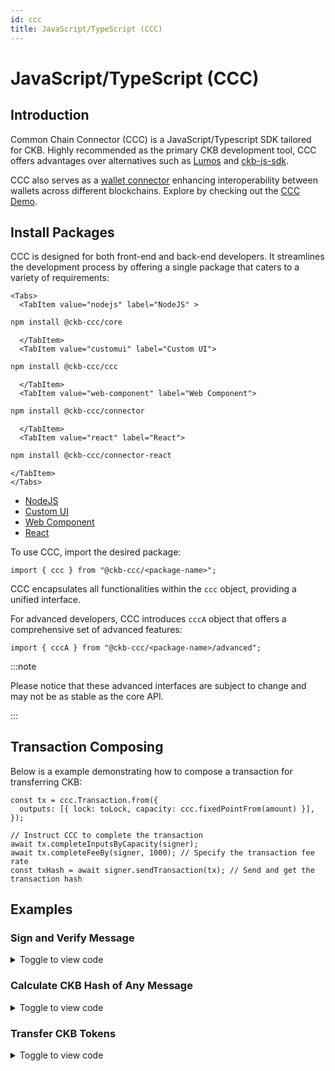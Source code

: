 ```yaml
---
id: ccc
title: JavaScript/TypeScript (CCC)
---
```



# JavaScript/TypeScript (CCC)

## Introduction

Common Chain Connector (CCC) is a JavaScript/Typescript SDK tailored for CKB. Highly recommended as the primary CKB development tool, CCC offers advantages over alternatives such as [Lumos](https://github.com/ckb-js/lumos) and [ckb-js-sdk](https://github.com/ckb-js/ckb-sdk-js).

CCC also serves as a [wallet connector](/integrate-wallets/ccc-wallet.md) enhancing interoperability between wallets across different blockchains. Explore by checking out the [CCC Demo](https://app.ckbccc.com/).

## Install Packages

CCC is designed for both front-end and back-end developers. It streamlines the development process by offering a single package that caters to a variety of requirements:

```mdx-code-block
<Tabs>
  <TabItem value="nodejs" label="NodeJS" >
```

```bash
npm install @ckb-ccc/core
```

```mdx-code-block
  </TabItem>
  <TabItem value="customui" label="Custom UI">
```

```bash
npm install @ckb-ccc/ccc
```

```mdx-code-block
  </TabItem>
  <TabItem value="web-component" label="Web Component">
```

```bash
npm install @ckb-ccc/connector
```

```mdx-code-block
  </TabItem>
  <TabItem value="react" label="React">
```

```bash
npm install @ckb-ccc/connector-react
```

```mdx-code-block
</TabItem>
</Tabs>
```

- [NodeJS](https://www.npmjs.com/package/@ckb-ccc/core)
- [Custom UI](https://www.npmjs.com/package/@ckb-ccc/ccc)
- [Web Component](https://www.npmjs.com/package/@ckb-ccc/connector)
- [React](https://www.npmjs.com/package/@ckb-ccc/connector-react)

To use CCC, import the desired package:

```tsx
import { ccc } from "@ckb-ccc/<package-name>";
```

CCC encapsulates all functionalities within the `ccc` object, providing a unified interface.

For advanced developers, CCC introduces `cccA` object that offers a comprehensive set of advanced features:

```tsx
import { cccA } from "@ckb-ccc/<package-name>/advanced";
```

:::note

Please notice that these advanced interfaces are subject to change and may not be as stable as the core API.

:::

## Transaction Composing

Below is a example demonstrating how to compose a transaction for transferring CKB:

```tsx
const tx = ccc.Transaction.from({
  outputs: [{ lock: toLock, capacity: ccc.fixedPointFrom(amount) }],
});

// Instruct CCC to complete the transaction
await tx.completeInputsByCapacity(signer);
await tx.completeFeeBy(signer, 1000); // Specify the transaction fee rate
const txHash = await signer.sendTransaction(tx); // Send and get the transaction hash
```

## Examples

### Sign and Verify Message

<details>
  <summary>Toggle to view code</summary>

```tsx
"use client";

import { ccc } from "@ckb-ccc/connector-react";
import React, { useState } from "react";
import { Button } from "@/src/components/Button";
import { TextInput } from "@/src/components/Input";
import { useApp } from "@/src/context";
import { ButtonsPanel } from "@/src/components/ButtonsPanel";

export default function Sign() {
  const { signer, createSender } = useApp();
  const { log, error } = createSender("Sign");

  const [messageToSign, setMessageToSign] = useState<string>("");
  const [signature, setSignature] = useState<string>("");
  return (
    <div className="flex w-full flex-col items-stretch">
      <TextInput
        label="Message"
        placeholder="Message to sign and verify"
        state={[messageToSign, setMessageToSign]}
      />
      <ButtonsPanel>
        <Button
          onClick={async () => {
            if (!signer) {
              return;
            }
            const sig = JSON.stringify(await signer.signMessage(messageToSign));
            setSignature(sig);
            log("Signature:", sig);
          }}
        >
          Sign
        </Button>
        <Button
          className="ml-2"
          onClick={async () => {
            if (
              !(await ccc.Signer.verifyMessage(
                messageToSign,
                JSON.parse(signature)
              ))
            ) {
              error("Invalid");
              return;
            }
            log("Valid");
          }}
        >
          Verify
        </Button>
      </ButtonsPanel>
    </div>
  );
}
```

</details>

### Calculate CKB Hash of Any Message

<details>
  <summary>Toggle to view code</summary>

```tsx
"use client";

import React, { useState } from "react";
import { TextInput } from "@/src/components/Input";
import { Button } from "@/src/components/Button";
import { ccc } from "@ckb-ccc/connector-react";
import { Textarea } from "@/src/components/Textarea";
import { useGetExplorerLink } from "@/src/utils";
import { useApp } from "@/src/context";
import { ButtonsPanel } from "@/src/components/ButtonsPanel";

export default function TransferXUdt() {
  const { signer, createSender } = useApp();
  const { log } = createSender("Transfer xUDT");

  const { explorerTransaction } = useGetExplorerLink();

  const [xUdtArgs, setXUdtArgs] = useState<string>("");
  const [transferTo, setTransferTo] = useState<string>("");
  const [amount, setAmount] = useState<string>("");

  return (
    <div className="flex w-full flex-col items-stretch">
      <TextInput
        label="Args"
        placeholder="xUdt args to transfer"
        state={[xUdtArgs, setXUdtArgs]}
      />
      <Textarea
        label="Address"
        placeholder="Addresses to transfer to, separated by lines"
        state={[transferTo, setTransferTo]}
      />
      <TextInput
        label="amount"
        placeholder="Amount to transfer for each"
        state={[amount, setAmount]}
      />
      <ButtonsPanel>
        <Button
          className="self-center"
          onClick={async () => {
            if (!signer) {
              return;
            }
            const toAddresses = await Promise.all(
              transferTo
                .split("\n")
                .map((addr) => ccc.Address.fromString(addr, signer.client))
            );
            const { script: change } = await signer.getRecommendedAddressObj();

            const xUdtType = await ccc.Script.fromKnownScript(
              signer.client,
              ccc.KnownScript.XUdt,
              xUdtArgs
            );

            const tx = ccc.Transaction.from({
              outputs: toAddresses.map(({ script }) => ({
                lock: script,
                type: xUdtType,
              })),
              outputsData: Array.from(Array(toAddresses.length), () =>
                ccc.numLeToBytes(amount, 16)
              ),
            });
            await tx.completeInputsByUdt(signer, xUdtType);
            const balanceDiff =
              (await tx.getInputsUdtBalance(signer.client, xUdtType)) -
              tx.getOutputsUdtBalance(xUdtType);
            if (balanceDiff > ccc.Zero) {
              tx.addOutput(
                {
                  lock: change,
                  type: xUdtType,
                },
                ccc.numLeToBytes(balanceDiff, 16)
              );
            }
            await tx.addCellDepsOfKnownScripts(
              signer.client,
              ccc.KnownScript.XUdt
            );
            await tx.completeInputsByCapacity(signer);
            await tx.completeFeeBy(signer, 1000);

            // Sign and send the transaction
            log(
              "Transaction sent:",
              explorerTransaction(await signer.sendTransaction(tx))
            );
          }}
        >
          Transfer
        </Button>
      </ButtonsPanel>
    </div>
  );
}
```

</details>

### Transfer CKB Tokens

<details>
  <summary>Toggle to view code</summary>
```tsx
"use client";

import React, { useState } from "react";
import { TextInput } from "@/src/components/Input";
import { Button } from "@/src/components/Button";
import { Textarea } from "@/src/components/Textarea";
import { ccc } from "@ckb-ccc/connector-react";
import { bytesFromAnyString, useGetExplorerLink } from "@/src/utils";
import { useApp } from "@/src/context";
import { ButtonsPanel } from "@/src/components/ButtonsPanel";

export default function Transfer() {
  const { signer, createSender } = useApp();
  const { log, error } = createSender("Transfer");

const { explorerTransaction } = useGetExplorerLink();

const [transferTo, setTransferTo] = useState<string>("");
const [amount, setAmount] = useState<string>("");
const [data, setData] = useState<string>("");

return (

<div className="flex w-full flex-col items-stretch">
<Textarea
label="Address"
placeholder="Addresses to transfer to, separated by lines"
state={[transferTo, setTransferTo]}
/>
<TextInput
label="Amount"
placeholder="Amount to transfer for each"
state={[amount, setAmount]}
/>
<Textarea
label="Output Data(Options)"
state={[data, setData]}
placeholder="Leave empty if you don't know what this is. Data in the first output. Hex string will be parsed."
/>
<ButtonsPanel>
<Button
onClick={async () => {
if (!signer) {
return;
}
if (transferTo.split("\n").length !== 1) {
error("Only one destination is allowed for max amount");
return;
}

            log("Calculating the max amount...");
            // Verify destination address
            const { script: toLock } = await ccc.Address.fromString(
              transferTo,
              signer.client,
            );

            // Build the full transaction to estimate the fee
            const tx = ccc.Transaction.from({
              outputs: [{ lock: toLock }],
              outputsData: [bytesFromAnyString(data)],
            });

            // Complete missing parts for transaction
            await tx.completeInputsAll(signer);
            // Change all balance to the first output
            await tx.completeFeeChangeToOutput(signer, 0, 1000);
            const amount = ccc.fixedPointToString(tx.outputs[0].capacity);
            log("You can transfer at most", amount, "CKB");
            setAmount(amount);
          }}
        >
          Max Amount
        </Button>
        <Button
          className="ml-2"
          onClick={async () => {
            if (!signer) {
              return;
            }
            // Verify destination addresses
            const toAddresses = await Promise.all(
              transferTo
                .split("\n")
                .map((addr) => ccc.Address.fromString(addr, signer.client)),
            );

            const tx = ccc.Transaction.from({
              outputs: toAddresses.map(({ script }) => ({ lock: script })),
              outputsData: [bytesFromAnyString(data)],
            });

            // CCC transactions are easy to be edited
            tx.outputs.forEach((output, i) => {
              if (output.capacity > ccc.fixedPointFrom(amount)) {
                error(`Insufficient capacity at output ${i} to store data`);
                return;
              }
              output.capacity = ccc.fixedPointFrom(amount);
            });

            // Complete missing parts for transaction
            await tx.completeInputsByCapacity(signer);
            await tx.completeFeeBy(signer, 1000);

            // Sign and send the transaction
            log(
              "Transaction sent:",
              explorerTransaction(await signer.sendTransaction(tx)),
            );
          }}
        >
          Transfer
        </Button>
      </ButtonsPanel>
    </div>

);
}

````
</details>

### Transfer Native CKB Tokens With Lumos SDK
<details>
  <summary>Toggle to view code</summary>
  ```tsx
  "use client";

import React, { useState } from "react";
import { TextInput } from "@/src/components/Input";
import { Button } from "@/src/components/Button";
import { ccc } from "@ckb-ccc/connector-react";
import common, {
  registerCustomLockScriptInfos,
} from "@ckb-lumos/common-scripts/lib/common";
import { generateDefaultScriptInfos } from "@ckb-ccc/lumos-patches";
import { Indexer } from "@ckb-lumos/ckb-indexer";
import { TransactionSkeleton } from "@ckb-lumos/helpers";
import { predefined } from "@ckb-lumos/config-manager";
import { Textarea } from "@/src/components/Textarea";
import { useGetExplorerLink } from "@/src/utils";
import { useApp } from "@/src/context";
import { ButtonsPanel } from "@/src/components/ButtonsPanel";

export default function TransferLumos() {
  const { signer, createSender } = useApp();
  const { log, error } = createSender("Transfer with Lumos");

  const { explorerTransaction } = useGetExplorerLink();

  const [transferTo, setTransferTo] = useState<string>("");
  const [amount, setAmount] = useState<string>("");
  const [data, setData] = useState<string>("");
  return (
    <>
      <div className="flex w-full flex-col items-stretch">
        <TextInput
          label="Address"
          placeholder="Address to transfer to"
          state={[transferTo, setTransferTo]}
        />
        <TextInput
          label="Amount"
          placeholder="Amount to transfer"
          state={[amount, setAmount]}
        />
        <Textarea
          label="Output Data(options)"
          state={[data, setData]}
          placeholder="Data in the cell. Hex string will be parsed."
        />
        <ButtonsPanel>
          <Button
            className="self-center"
            onClick={async () => {
              if (!signer) {
                return;
              }
              // Verify destination address
              await ccc.Address.fromString(transferTo, signer.client);

              const fromAddresses = await signer.getAddresses();
              // === Composing transaction with Lumos ===
              registerCustomLockScriptInfos(generateDefaultScriptInfos());
              const indexer = new Indexer(
                signer.client.url
                  .replace("wss://", "https://")
                  .replace("ws://", "http://")
                  .replace(new RegExp("/ws/?$"), "/"),
              );
              let txSkeleton = new TransactionSkeleton({
                cellProvider: indexer,
              });
              txSkeleton = await common.transfer(
                txSkeleton,
                fromAddresses,
                transferTo,
                ccc.fixedPointFrom(amount),
                undefined,
                undefined,
                {
                  config:
                    signer.client.addressPrefix === "ckb"
                      ? predefined.LINA
                      : predefined.AGGRON4,
                },
              );
              txSkeleton = await common.payFeeByFeeRate(
                txSkeleton,
                fromAddresses,
                BigInt(3600),
                undefined,
                {
                  config:
                    signer.client.addressPrefix === "ckb"
                      ? predefined.LINA
                      : predefined.AGGRON4,
                },
              );
              // ======

              const tx = ccc.Transaction.fromLumosSkeleton(txSkeleton);

              // CCC transactions are easy to be edited
              const dataBytes = (() => {
                try {
                  return ccc.bytesFrom(data);
                } catch (e) {}

                return ccc.bytesFrom(data, "utf8");
              })();
              if (
                tx.outputs[0].capacity < ccc.fixedPointFrom(dataBytes.length)
              ) {
                error("Insufficient capacity to store data");
                return;
              }
              tx.outputsData[0] = ccc.hexFrom(dataBytes);

              // Sign and send the transaction
              log(
                "Transaction sent:",
                explorerTransaction(await signer.sendTransaction(tx)),
              );
            }}
          >
            Transfer
          </Button>
        </ButtonsPanel>
      </div>
    </>
  );
}
````

</details>

### Issue xUDT Tokens With Single-Use Lock

<details>
  <summary>Toggle to view code</summary>
  ```tsx
  "use client";

import { useState } from "react";
import { TextInput } from "@/src/components/Input";
import { Button } from "@/src/components/Button";
import { ccc } from "@ckb-ccc/connector-react";
import { tokenInfoToBytes, useGetExplorerLink } from "@/src/utils";
import { Message } from "@/src/components/Message";
import React from "react";
import { useApp } from "@/src/context";
import { ButtonsPanel } from "@/src/components/ButtonsPanel";

export default function IssueXUdtSul() {
  const { signer, createSender } = useApp();
  const { log, error } = createSender("Issue xUDT (SUS)");

const { explorerTransaction } = useGetExplorerLink();

const [amount, setAmount] = useState<string>("");
const [decimals, setDecimals] = useState<string>("");
const [name, setName] = useState<string>("");
const [symbol, setSymbol] = useState<string>("");
return (

<>
<div className="flex w-full flex-col items-stretch">
<Message title="Hint" type="info">
You will need to sign two or three transactions.
</Message>

        <TextInput
          label="Amount"
          placeholder="Amount to issue"
          state={[amount, setAmount]}
        />
        <TextInput
          label="Decimals"
          placeholder="Decimals of the token"
          state={[decimals, setDecimals]}
        />
        <TextInput
          label="Symbol"
          placeholder="Symbol of the token"
          state={[symbol, setSymbol]}
        />
        <TextInput
          label="Name"
          placeholder="Name of the token, same as symbol if empty"
          state={[name, setName]}
        />

        <ButtonsPanel>
          <Button
            className="self-center"
            onClick={async () => {
              if (!signer) {
                return;
              }
              if (decimals === "" || symbol === "") {
                error("Invalid token info");
                return;
              }

              const { script } = await signer.getRecommendedAddressObj();

              const susTx = ccc.Transaction.from({
                outputs: [
                  {
                    lock: script,
                  },
                ],
              });
              await susTx.completeInputsByCapacity(signer);
              await susTx.completeFeeBy(signer, 1000);
              const susTxHash = await signer.sendTransaction(susTx);
              log("Transaction sent:", explorerTransaction(susTxHash));
              await signer.client.cache.markUnusable({
                txHash: susTxHash,
                index: 0,
              });

              const singleUseLock = await ccc.Script.fromKnownScript(
                signer.client,
                ccc.KnownScript.SingleUseLock,
                ccc.OutPoint.from({
                  txHash: susTxHash,
                  index: 0,
                }).toBytes(),
              );
              const lockTx = ccc.Transaction.from({
                outputs: [
                  // Owner cell
                  {
                    lock: singleUseLock,
                  },
                ],
              });
              await lockTx.completeInputsByCapacity(signer);
              await lockTx.completeFeeBy(signer, 1000);
              const lockTxHash = await signer.sendTransaction(lockTx);
              log("Transaction sent:", explorerTransaction(lockTxHash));

              const mintTx = ccc.Transaction.from({
                inputs: [
                  // SUS
                  {
                    previousOutput: {
                      txHash: susTxHash,
                      index: 0,
                    },
                  },
                  // Owner cell
                  {
                    previousOutput: {
                      txHash: lockTxHash,
                      index: 0,
                    },
                  },
                ],
                outputs: [
                  // Issued xUDT
                  {
                    lock: script,
                    type: await ccc.Script.fromKnownScript(
                      signer.client,
                      ccc.KnownScript.XUdt,
                      singleUseLock.hash(),
                    ),
                  },
                  // xUDT Info
                  {
                    lock: script,
                    type: await ccc.Script.fromKnownScript(
                      signer.client,
                      ccc.KnownScript.UniqueType,
                      "00".repeat(32),
                    ),
                  },
                ],
                outputsData: [
                  ccc.numLeToBytes(amount, 16),
                  tokenInfoToBytes(decimals, symbol, name),
                ],
              });
              await mintTx.addCellDepsOfKnownScripts(
                signer.client,
                ccc.KnownScript.SingleUseLock,
                ccc.KnownScript.XUdt,
                ccc.KnownScript.UniqueType,
              );
              await mintTx.completeInputsByCapacity(signer);
              if (!mintTx.outputs[1].type) {
                error("Unexpected disappeared output");
                return;
              }
              mintTx.outputs[1].type!.args = ccc.hexFrom(
                ccc.bytesFrom(ccc.hashTypeId(mintTx.inputs[0], 1)).slice(0, 20),
              );
              await mintTx.completeFeeBy(signer, 1000);
              log(
                "Transaction sent:",
                explorerTransaction(await signer.sendTransaction(mintTx)),
              );
            }}
          >
            Issue
          </Button>
        </ButtonsPanel>
      </div>
    </>

);
}

````
</details>

### Issue xUDT Tokens Controlled by a Type ID Cell

<details>
  <summary>Toggle to view code</summary>

  ```tsx
  "use client";

import React, { useState } from "react";
import { TextInput } from "@/src/components/Input";
import { Button } from "@/src/components/Button";
import { ccc } from "@ckb-ccc/connector-react";
import { tokenInfoToBytes, useGetExplorerLink } from "@/src/utils";
import { Message } from "@/src/components/Message";
import { useApp } from "@/src/context";
import { ButtonsPanel } from "@/src/components/ButtonsPanel";

export default function IssueXUdtTypeId() {
  const { signer, createSender } = useApp();
  const { log, error } = createSender("Issue xUDT (Type ID)");

  const { explorerTransaction } = useGetExplorerLink();

  const [typeIdArgs, setTypeIdArgs] = useState<string>("");
  const [amount, setAmount] = useState<string>("");
  const [decimals, setDecimals] = useState<string>("");
  const [name, setName] = useState<string>("");
  const [symbol, setSymbol] = useState<string>("");
  return (
    <>
      <div className="flex w-full flex-col items-stretch">
        <Message title="Hint" type="info">
          You will need to sign two or three transactions.
        </Message>
        <TextInput
          label="Type ID(options)"
          placeholder="Type ID args, empty to create new"
          state={[typeIdArgs, setTypeIdArgs]}
        />
        <TextInput
          label="Amount"
          placeholder="Amount to issue"
          state={[amount, setAmount]}
        />
        <TextInput
          label="Decimals"
          placeholder="Decimals of the token"
          state={[decimals, setDecimals]}
        />
        <TextInput
          label="Symbol"
          placeholder="Symbol of the token"
          state={[symbol, setSymbol]}
        />
        <TextInput
          label="Name (options)"
          placeholder="Name of the token, same as symbol if empty"
          state={[name, setName]}
        />
        <ButtonsPanel>
          <Button
            className="self-center"
            onClick={async () => {
              if (!signer) {
                return;
              }
              const { script } = await signer.getRecommendedAddressObj();
              if (decimals === "" || symbol === "") {
                error("Invalid token info");
                return;
              }

              const typeId = await (async () => {
                if (typeIdArgs !== "") {
                  return ccc.Script.fromKnownScript(
                    signer.client,
                    ccc.KnownScript.TypeId,
                    typeIdArgs,
                  );
                }
                const typeIdTx = ccc.Transaction.from({
                  outputs: [
                    {
                      lock: script,
                      type: await ccc.Script.fromKnownScript(
                        signer.client,
                        ccc.KnownScript.TypeId,
                        "00".repeat(32),
                      ),
                    },
                  ],
                });
                await typeIdTx.completeInputsByCapacity(signer);
                if (!typeIdTx.outputs[0].type) {
                  error("Unexpected disappeared output");
                  return;
                }
                typeIdTx.outputs[0].type.args = ccc.hashTypeId(
                  typeIdTx.inputs[0],
                  0,
                );
                await typeIdTx.completeFeeBy(signer, 1000);
                log(
                  "Transaction sent:",
                  explorerTransaction(await signer.sendTransaction(typeIdTx)),
                );
                log("Type ID created: ", typeIdTx.outputs[0].type.args);
                return typeIdTx.outputs[0].type;
              })();
              if (!typeId) {
                return;
              }

              const outputTypeLock = await ccc.Script.fromKnownScript(
                signer.client,
                ccc.KnownScript.OutputTypeProxyLock,
                typeId.hash(),
              );
              const lockTx = ccc.Transaction.from({
                outputs: [
                  // Owner cell
                  {
                    lock: outputTypeLock,
                  },
                ],
              });
              await lockTx.completeInputsByCapacity(signer);
              await lockTx.completeFeeBy(signer, 1000);
              const lockTxHash = await signer.sendTransaction(lockTx);
              log("Transaction sent:", explorerTransaction(lockTxHash));

              const typeIdCell =
                await signer.client.findSingletonCellByType(typeId);
              if (!typeIdCell) {
                error("Type ID cell not found");
                return;
              }
              const mintTx = ccc.Transaction.from({
                inputs: [
                  // Type ID
                  {
                    previousOutput: typeIdCell.outPoint,
                  },
                  // Owner cell
                  {
                    previousOutput: {
                      txHash: lockTxHash,
                      index: 0,
                    },
                  },
                ],
                outputs: [
                  // Keep the Type ID cell
                  typeIdCell.cellOutput,
                  // Issued xUDT
                  {
                    lock: script,
                    type: await ccc.Script.fromKnownScript(
                      signer.client,
                      ccc.KnownScript.XUdt,
                      outputTypeLock.hash(),
                    ),
                  },
                  // xUDT Info
                  {
                    lock: script,
                    type: await ccc.Script.fromKnownScript(
                      signer.client,
                      ccc.KnownScript.UniqueType,
                      "00".repeat(32),
                    ),
                  },
                ],
                outputsData: [
                  typeIdCell.outputData,
                  ccc.numLeToBytes(amount, 16),
                  tokenInfoToBytes(decimals, symbol, name),
                ],
              });
              await mintTx.addCellDepsOfKnownScripts(
                signer.client,
                ccc.KnownScript.OutputTypeProxyLock,
                ccc.KnownScript.XUdt,
                ccc.KnownScript.UniqueType,
              );
              await mintTx.completeInputsByCapacity(signer);
              if (!mintTx.outputs[2].type) {
                throw new Error("Unexpected disappeared output");
              }
              mintTx.outputs[2].type!.args = ccc.hexFrom(
                ccc.bytesFrom(ccc.hashTypeId(mintTx.inputs[0], 2)).slice(0, 20),
              );
              await mintTx.completeFeeBy(signer, 1000);
              log(
                "Transaction sent:",
                explorerTransaction(await signer.sendTransaction(mintTx)),
              );
            }}
          >
            Issue
          </Button>
        </ButtonsPanel>
      </div>
    </>
  );
}
````

</details>

### Transfer xUDT Tokens

<details>
  <summary>Toggle to view code</summary>
  ```tsx
  "use client";

import React, { useState } from "react";
import { TextInput } from "@/src/components/Input";
import { Button } from "@/src/components/Button";
import { ccc } from "@ckb-ccc/connector-react";
import { Textarea } from "@/src/components/Textarea";
import { useGetExplorerLink } from "@/src/utils";
import { useApp } from "@/src/context";
import { ButtonsPanel } from "@/src/components/ButtonsPanel";

export default function TransferXUdt() {
  const { signer, createSender } = useApp();
  const { log } = createSender("Transfer xUDT");

const { explorerTransaction } = useGetExplorerLink();

const [xUdtArgs, setXUdtArgs] = useState<string>("");
const [transferTo, setTransferTo] = useState<string>("");
const [amount, setAmount] = useState<string>("");
return (

<div className="flex w-full flex-col items-stretch">
<TextInput
label="Args"
placeholder="xUdt args to transfer"
state={[xUdtArgs, setXUdtArgs]}
/>
<Textarea
label="Address"
placeholder="Addresses to transfer to, separated by lines"
state={[transferTo, setTransferTo]}
/>
<TextInput
label="amount"
placeholder="Amount to transfer for each"
state={[amount, setAmount]}
/>
<ButtonsPanel>
<Button
className="self-center"
onClick={async () => {
if (!signer) {
return;
}
const toAddresses = await Promise.all(
transferTo
.split("\n")
.map((addr) => ccc.Address.fromString(addr, signer.client)),
);
const { script: change } = await signer.getRecommendedAddressObj();

            const xUdtType = await ccc.Script.fromKnownScript(
              signer.client,
              ccc.KnownScript.XUdt,
              xUdtArgs,
            );

            const tx = ccc.Transaction.from({
              outputs: toAddresses.map(({ script }) => ({
                lock: script,
                type: xUdtType,
              })),
              outputsData: Array.from(Array(toAddresses.length), () =>
                ccc.numLeToBytes(amount, 16),
              ),
            });
            await tx.completeInputsByUdt(signer, xUdtType);
            const balanceDiff =
              (await tx.getInputsUdtBalance(signer.client, xUdtType)) -
              tx.getOutputsUdtBalance(xUdtType);
            if (balanceDiff > ccc.Zero) {
              tx.addOutput(
                {
                  lock: change,
                  type: xUdtType,
                },
                ccc.numLeToBytes(balanceDiff, 16),
              );
            }
            await tx.addCellDepsOfKnownScripts(
              signer.client,
              ccc.KnownScript.XUdt,
            );
            await tx.completeInputsByCapacity(signer);
            await tx.completeFeeBy(signer, 1000);

            // Sign and send the transaction
            log(
              "Transaction sent:",
              explorerTransaction(await signer.sendTransaction(tx)),
            );
          }}
        >
          Transfer
        </Button>
      </ButtonsPanel>
    </div>

);
}

````
</details>

### Manage NervosDAO

<details>
  <summary>Toggle to view code</summary>

  ```tsx
  "use client";

import React, { useEffect, useMemo, useState } from "react";
import { TextInput } from "@/src/components/Input";
import { Button } from "@/src/components/Button";
import { ccc } from "@ckb-ccc/connector-react";
import { useGetExplorerLink } from "@/src/utils";
import { useApp } from "@/src/context";
import { ButtonsPanel } from "@/src/components/ButtonsPanel";
import { BigButton } from "@/src/components/BigButton";

function parseEpoch(epoch: ccc.Epoch): ccc.FixedPoint {
  return (
    ccc.fixedPointFrom(epoch[0].toString()) +
    (ccc.fixedPointFrom(epoch[1].toString()) * ccc.fixedPointFrom(1)) /
      ccc.fixedPointFrom(epoch[2].toString())
  );
}

function getProfit(
  dao: ccc.Cell,
  depositHeader: ccc.ClientBlockHeader,
  withdrawHeader: ccc.ClientBlockHeader,
): ccc.Num {
  const occupiedSize = ccc.fixedPointFrom(
    dao.cellOutput.occupiedSize + ccc.bytesFrom(dao.outputData).length,
  );
  const profitableSize = dao.cellOutput.capacity - occupiedSize;

  return (
    (profitableSize * withdrawHeader.dao.ar) / depositHeader.dao.ar -
    profitableSize
  );
}

function getClaimEpoch(
  depositHeader: ccc.ClientBlockHeader,
  withdrawHeader: ccc.ClientBlockHeader,
): ccc.Epoch {
  const depositEpoch = depositHeader.epoch;
  const withdrawEpoch = withdrawHeader.epoch;
  const intDiff = withdrawEpoch[0] - depositEpoch[0];
  // deposit[1]    withdraw[1]
  // ---------- <= -----------
  // deposit[2]    withdraw[2]
  if (
    intDiff % ccc.numFrom(180) !== ccc.numFrom(0) ||
    depositEpoch[1] * withdrawEpoch[2] <= depositEpoch[2] * withdrawEpoch[1]
  ) {
    return [
      depositEpoch[0] +
        (intDiff / ccc.numFrom(180) + ccc.numFrom(1)) * ccc.numFrom(180),
      depositEpoch[1],
      depositEpoch[2],
    ];
  }
  return [
    depositEpoch[0] + (intDiff / ccc.numFrom(180)) * ccc.numFrom(180),
    depositEpoch[1],
    depositEpoch[2],
  ];
}

function DaoButton({ dao }: { dao: ccc.Cell }) {
  const { signer, createSender } = useApp();
  const { log, error } = createSender("Transfer");

  const { explorerTransaction } = useGetExplorerLink();

  const [tip, setTip] = useState<ccc.ClientBlockHeader | undefined>();
  const [infos, setInfos] = useState<
    | [
        ccc.Num,
        ccc.ClientTransactionResponse,
        ccc.ClientBlockHeader,
        [undefined | ccc.ClientTransactionResponse, ccc.ClientBlockHeader],
      ]
    | undefined
  >();

  const isNew = useMemo(() => dao.outputData === "0x0000000000000000", [dao]);
  useEffect(() => {
    if (!signer) {
      return;
    }

    (async () => {
      const tipHeader = await signer.client.getTipHeader();
      setTip(tipHeader);

      const previousTx = await signer.client.getTransaction(
        dao.outPoint.txHash,
      );
      if (!previousTx?.blockHash) {
        return;
      }
      const previousHeader = await signer.client.getHeaderByHash(
        previousTx.blockHash,
      );
      if (!previousHeader) {
        return;
      }

      const claimInfo = await (async (): Promise<typeof infos> => {
        if (isNew) {
          return;
        }

        const depositTxHash =
          previousTx.transaction.inputs[Number(dao.outPoint.index)]
            .previousOutput.txHash;
        const depositTx = await signer.client.getTransaction(depositTxHash);
        if (!depositTx?.blockHash) {
          return;
        }
        const depositHeader = await signer.client.getHeaderByHash(
          depositTx.blockHash,
        );

        if (!depositHeader) {
          return;
        }
        return [
          getProfit(dao, depositHeader, previousHeader),
          depositTx,
          depositHeader,
          [previousTx, previousHeader],
        ];
      })();

      if (claimInfo) {
        setInfos(claimInfo);
      } else {
        setInfos([
          getProfit(dao, previousHeader, tipHeader),
          previousTx,
          previousHeader,
          [undefined, tipHeader],
        ]);
      }
    })();
  }, [dao, signer, isNew]);
  return (
    <BigButton
      key={ccc.hexFrom(dao.outPoint.toBytes())}
      size="sm"
      iconName="Vault"
      onClick={() => {
        if (!signer || !infos) {
          return;
        }

        (async () => {
          const [profit, depositTx, depositHeader] = infos;
          if (!depositTx.blockHash || !depositTx.blockNumber) {
            error(
              "Unexpected empty block info for",
              explorerTransaction(dao.outPoint.txHash),
            );
            return;
          }
          const { blockHash, blockNumber } = depositTx;

          let tx;
          if (isNew) {
            tx = ccc.Transaction.from({
              headerDeps: [blockHash],
              inputs: [{ previousOutput: dao.outPoint }],
              outputs: [dao.cellOutput],
              outputsData: [ccc.numLeToBytes(blockNumber, 8)],
            });

            await tx.addCellDepsOfKnownScripts(
              signer.client,
              ccc.KnownScript.NervosDao,
            );

            await tx.completeInputsByCapacity(signer);
            await tx.completeFeeBy(signer, 1000);
          } else {
            if (!infos[3]) {
              error("Unexpected no found deposit info");
              return;
            }
            const [withdrawTx, withdrawHeader] = infos[3];
            if (!withdrawTx?.blockHash) {
              error("Unexpected empty withdraw tx block info");
              return;
            }
            if (!depositTx.blockHash) {
              error("Unexpected empty deposit tx block info");
              return;
            }

            tx = ccc.Transaction.from({
              headerDeps: [withdrawTx.blockHash, blockHash],
              inputs: [
                {
                  previousOutput: dao.outPoint,
                  since: {
                    relative: "absolute",
                    metric: "epoch",
                    value: ccc.numLeFromBytes(
                      ccc.epochToHex(
                        getClaimEpoch(depositHeader, withdrawHeader),
                      ),
                    ),
                  },
                },
              ],
              outputs: [
                {
                  lock: (await signer.getRecommendedAddressObj()).script,
                },
              ],
              witnesses: [
                ccc.WitnessArgs.from({
                  inputType: ccc.numLeToBytes(1, 8),
                }).toBytes(),
              ],
            });
            await tx.addCellDepsOfKnownScripts(
              signer.client,
              ccc.KnownScript.NervosDao,
            );

            await tx.completeInputsByCapacity(signer);
            await tx.completeFeeChangeToOutput(signer, 0, 1000);
            tx.outputs[0].capacity += profit;
          }

          // Sign and send the transaction
          log(
            "Transaction sent:",
            explorerTransaction(await signer.sendTransaction(tx)),
          );
        })();
      }}
      className={`align-center ${isNew ? "text-yellow-400" : "text-orange-400"}`}
    >
      <div className="text-md flex flex-col">
        <span>
          {ccc.fixedPointToString(
            (dao.cellOutput.capacity / ccc.fixedPointFrom("0.01")) *
              ccc.fixedPointFrom("0.01"),
          )}
        </span>
        {infos ? (
          <span className="-mt-1 text-sm">
            +
            {ccc.fixedPointToString(
              (infos[0] / ccc.fixedPointFrom("0.0001")) *
                ccc.fixedPointFrom("0.0001"),
            )}
          </span>
        ) : undefined}
      </div>
      <div className="flex flex-col text-sm">
        {infos && tip ? (
          <div className="flex whitespace-nowrap">
            {ccc.fixedPointToString(
              ((parseEpoch(getClaimEpoch(infos[2], infos[3][1])) -
                parseEpoch(tip.epoch)) /
                ccc.fixedPointFrom("0.001")) *
                ccc.fixedPointFrom("0.001"),
            )}{" "}
            epoch
          </div>
        ) : undefined}
        <span>{isNew ? "Withdraw" : "Claim"}</span>
      </div>
    </BigButton>
  );
}

export default function Transfer() {
  const { signer, createSender } = useApp();
  const { log, error } = createSender("Transfer");

  const { explorerTransaction } = useGetExplorerLink();

  const [amount, setAmount] = useState<string>("");
  const [daos, setDaos] = useState<ccc.Cell[]>([]);

  useEffect(() => {
    if (!signer) {
      return;
    }

    (async () => {
      const daos = [];
      for await (const cell of signer.findCells(
        {
          script: await ccc.Script.fromKnownScript(
            signer.client,
            ccc.KnownScript.NervosDao,
            "0x",
          ),
          scriptLenRange: [33, 34],
          outputDataLenRange: [8, 9],
        },
        true,
      )) {
        daos.push(cell);
        setDaos(daos);
      }
    })();
  }, [signer]);
  return (
    <div className="flex w-full flex-col items-stretch">
      <TextInput
        label="Amount"
        placeholder="Amount to deposit"
        state={[amount, setAmount]}
      />
      <div className="mt-4 flex flex-wrap justify-center gap-2">
        {daos.map((dao) => (
          <DaoButton key={ccc.hexFrom(dao.outPoint.toBytes())} dao={dao} />
        ))}
      </div>
      <ButtonsPanel>
        <Button
          onClick={async () => {
            if (!signer) {
              return;
            }

            const { script: lock } = await signer.getRecommendedAddressObj();

            const tx = ccc.Transaction.from({
              outputs: [
                {
                  lock,
                  type: await ccc.Script.fromKnownScript(
                    signer.client,
                    ccc.KnownScript.NervosDao,
                    "0x",
                  ),
                },
              ],
              outputsData: ["00".repeat(8)],
            });
            await tx.addCellDepsOfKnownScripts(
              signer.client,
              ccc.KnownScript.NervosDao,
            );

            await tx.completeInputsAll(signer);
            await tx.completeFeeChangeToOutput(signer, 0, 1000);

            const amount = ccc.fixedPointToString(tx.outputs[0].capacity);
            log("You can deposit at most", amount, "CKB");
            setAmount(amount);
          }}
        >
          Max Amount
        </Button>
        <Button
          className="ml-2"
          onClick={async () => {
            if (!signer) {
              return;
            }

            const { script: lock } = await signer.getRecommendedAddressObj();

            const tx = ccc.Transaction.from({
              outputs: [
                {
                  lock,
                  type: await ccc.Script.fromKnownScript(
                    signer.client,
                    ccc.KnownScript.NervosDao,
                    "0x",
                  ),
                },
              ],
              outputsData: ["00".repeat(8)],
            });
            await tx.addCellDepsOfKnownScripts(
              signer.client,
              ccc.KnownScript.NervosDao,
            );

            if (tx.outputs[0].capacity > ccc.fixedPointFrom(amount)) {
              error(
                "Insufficient capacity at output, min",
                ccc.fixedPointToString(tx.outputs[0].capacity),
                "CKB",
              );
              return;
            }
            tx.outputs[0].capacity = ccc.fixedPointFrom(amount);

            await tx.completeInputsByCapacity(signer);
            await tx.completeFeeBy(signer, 1000);

            // Sign and send the transaction
            log(
              "Transaction sent:",
              explorerTransaction(await signer.sendTransaction(tx)),
            );
          }}
        >
          Deposit
        </Button>
      </ButtonsPanel>
    </div>
  );
}
````

</details>

### Generate Mnemonics & Keypairs and Encrypt to a Keystore

<details>
  <summary>Toggle to view code</summary>
  
  ```tsx
  "use client";

import { ccc } from "@ckb-ccc/connector-react";
import React, { useEffect, useMemo, useState } from "react";
import { Button } from "@/src/components/Button";
import { TextInput } from "@/src/components/Input";
import * as bip39 from "@scure/bip39";
import { wordlist } from "@scure/bip39/wordlists/english";
import { HDKey } from "@scure/bip32";
import { useApp } from "@/src/context";
import { ButtonsPanel } from "@/src/components/ButtonsPanel";

export default function Mnemonic() {
  const { client } = ccc.useCcc();
  const { createSender } = useApp();
  const { log } = createSender("Mnemonic");

const [mnemonic, setMnemonic] = useState<string>("");
const [password, setPassword] = useState<string>("");
const [countStr, setCountStr] = useState<string>("10");
const [accounts, setAccount] = useState<
{
publicKey: string;
privateKey: string;
address: string;
path: string;
}[]

> ([]);
> const isValid = useMemo(

    () => bip39.validateMnemonic(mnemonic, wordlist),
    [mnemonic],

);

useEffect(() => setAccount([]), [mnemonic]);

useEffect(() => {
(async () => {
let modified = false;
const newAccounts = await Promise.all(
accounts.map(async (acc) => {
const address = await new ccc.SignerCkbPublicKey(
client,
acc.publicKey,
).getRecommendedAddress();
if (address !== acc.address) {
modified = true;
}
acc.address = address;
return acc;
}),
);
if (modified) {
setAccount(newAccounts);
}
})();
}, [client, accounts]);
return (

<div className="mb-1 flex w-9/12 flex-col items-stretch">
<TextInput
label="Mnemonic"
placeholder="Mnemonic"
state={[mnemonic, setMnemonic]}
/>
<TextInput
label="Accounts count"
placeholder="Accounts count"
state={[countStr, setCountStr]}
/>
<TextInput
label="Password"
placeholder="Password"
state={[password, setPassword]}
/>
{accounts.length !== 0 ? (
<div className="mt-1 w-full overflow-scroll whitespace-nowrap bg-white">
<p>path, address, private key</p>
{accounts.map(({ privateKey, address, path }) => (
<p key={path}>
{path}, {address}, {privateKey}
</p>
))}
</div>
) : undefined}
<ButtonsPanel>
<Button
onClick={() => {
setMnemonic(bip39.generateMnemonic(wordlist));
}} >
Random Mnemonic
</Button>
<Button
className="ml-2"
onClick={async () => {
const count = parseInt(countStr, 10);
const seed = await bip39.mnemonicToSeed(mnemonic);
const hdKey = HDKey.fromMasterSeed(seed);
setAccount([
...accounts,
...Array.from(new Array(count), (_, i) => {
const path = `m/44'/309'/0'/0/${i}`;
const derivedKey = hdKey.derive(path);
return {
publicKey: ccc.hexFrom(derivedKey.publicKey!),
privateKey: ccc.hexFrom(derivedKey.privateKey!),
path,
address: "",
};
}),
]);
}}
disabled={!isValid || Number.isNaN(parseInt(countStr, 10))} >
More accounts
</Button>
<Button
className="ml-2"
onClick={async () => {
const seed = await bip39.mnemonicToSeed(mnemonic);
const hdKey = HDKey.fromMasterSeed(seed);
log(
JSON.stringify(
await ccc.keystoreEncrypt(
hdKey.privateKey!,
hdKey.chainCode!,
password,
),
),
);
}}
disabled={!isValid} >
To Keystore
</Button>
{accounts.length !== 0 ? (
<Button
as="a"
className="ml-2"
href={`data:application/octet-stream,path%2C%20address%2C%20private%20key%0A${accounts .map(({ privateKey, address, path }) => encodeURIComponent(`${path}, ${address}, ${privateKey}`),
              )
              .join("\n")}`}
            download={`ckb_accounts_${Date.now()}.csv`} >
Save as CSV
</Button>
) : undefined}
</ButtonsPanel>
</div>
);
}

````
</details>

### Decrypt a Keystore
<details>
<summary>Toggle to view code</summary>
```tsx
"use client";

import { ccc } from "@ckb-ccc/connector-react";
import React, { useEffect, useState } from "react";
import { Button } from "@/src/components/Button";
import { TextInput } from "@/src/components/Input";
import { HDKey } from "@scure/bip32";
import { Textarea } from "@/src/components/Textarea";
import { useApp } from "@/src/context";
import { ButtonsPanel } from "@/src/components/ButtonsPanel";

export default function Keystore() {
const { client } = ccc.useCcc();
const { createSender } = useApp();
const { log, error } = createSender("Keystore");

const [keystore, setKeystore] = useState<string>("");
const [password, setPassword] = useState<string>("");
const [countStr, setCountStr] = useState<string>("10");
const [accounts, setAccount] = useState<
  {
    publicKey: string;
    privateKey: string;
    address: string;
    path: string;
  }[]
>([]);
const [hdKey, setHdKey] = useState<HDKey | undefined>(undefined);

useEffect(() => {
  setAccount([]);
  setHdKey(undefined);
}, [keystore, password]);

useEffect(() => {
  (async () => {
    let modified = false;
    const newAccounts = await Promise.all(
      accounts.map(async (acc) => {
        const address = await new ccc.SignerCkbPublicKey(
          client,
          acc.publicKey,
        ).getRecommendedAddress();
        if (address !== acc.address) {
          modified = true;
        }
        acc.address = address;
        return acc;
      }),
    );
    if (modified) {
      setAccount(newAccounts);
    }
  })();
}, [client, accounts]);
return (
  <div className="flex w-full flex-col items-stretch">
    <Textarea
      label="keystore"
      placeholder="Keystore"
      state={[keystore, setKeystore]}
    />
    <TextInput
      label="Accounts count"
      placeholder="Accounts count"
      state={[countStr, setCountStr]}
    />
    <TextInput
      label="Password"
      placeholder="Password"
      state={[password, setPassword]}
    />
    {accounts.length !== 0 ? (
      <div className="mt-1 w-full overflow-scroll whitespace-nowrap">
        <p>path, address, private key</p>
        {accounts.map(({ privateKey, address, path }) => (
          <p key={path}>
            {path}, {address}, {privateKey}
          </p>
        ))}
      </div>
    ) : undefined}
    <ButtonsPanel>
      <Button
        onClick={async () => {
          try {
            const { privateKey, chainCode } = await ccc.keystoreDecrypt(
              JSON.parse(keystore),
              password,
            );
            setHdKey(new HDKey({ privateKey, chainCode }));
          } catch (err) {
            error("Invalid");
            throw err;
          }
          log("Valid");
        }}
      >
        Verify Keystore
      </Button>
      <Button
        className="ml-2"
        onClick={async () => {
          if (!hdKey) {
            return;
          }
          const count = parseInt(countStr, 10);
          setAccount([
            ...accounts,
            ...Array.from(new Array(count), (_, i) => {
              const path = `m/44'/309'/0'/0/${i}`;
              const derivedKey = hdKey.derive(path);
              return {
                publicKey: ccc.hexFrom(derivedKey.publicKey!),
                privateKey: ccc.hexFrom(derivedKey.privateKey!),
                path,
                address: "",
              };
            }),
          ]);
        }}
        disabled={!hdKey || Number.isNaN(parseInt(countStr, 10))}
      >
        More accounts
      </Button>
      {accounts.length !== 0 ? (
        <Button
          as="a"
          className="mt-2"
          href={`data:application/octet-stream,path%2C%20address%2C%20private%20key%0A${accounts
            .map(({ privateKey, address, path }) =>
              encodeURIComponent(`${path}, ${address}, ${privateKey}`),
            )
            .join("\n")}`}
          download={`ckb_accounts_${Date.now()}.csv`}
        >
          Save as CSV
        </Button>
      ) : undefined}
    </ButtonsPanel>
  </div>
);
}
````

</details>

## Additional Resources

- [CCC Demo](https://app.ckbccc.com/)
- [CCC Docs](http://docs.ckbccc.com/)
- [CCC Github Repository](https://github.com/ckb-ecofund/ccc)
